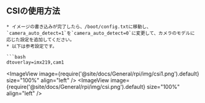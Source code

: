 
## CSIの使用方法

```
* イメージの書き込みが完了したら、/boot/config.txtに移動し、`camera_auto_detect=1`を`camera_auto_detect=0`に変更して、カメラのモデルに応じた設定を追加してください。
* 以下は参考設定です。

```bash
dtoverlay=imx219,cam1
```

<ImageView image={require('@site/docs/General/rpi/img/csi1.png').default} size="100%" align="left" />
<ImageView image={require('@site/docs/General/rpi/img/csi.png').default} size="100%" align="left" />
```
